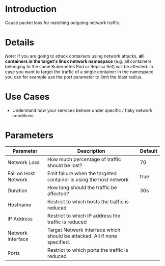 # Introduction

Cause packet loss for matching outgoing network traffic.

# Details

_Note:_ If you are going to attack containers using network attacks, **all containers in the target's linux network namespace** (e.g. all containers belonging to the same Kubernetes Pod or Replica Set) will be affected. In case you want to target the traffic of a single container in the namespace you can for example use the port parameter to limit the blast radius.


# Use Cases

* Understand how your services behave under specific / flaky network conditions

# Parameters

| Parameter            | Description                                                               | Default |
|----------------------|---------------------------------------------------------------------------|---------|
| Network Loss         | How much percentage of traffic should be lost?                            | 70      |
| Fail on Host Network | Emit failure when the targeted container is using the host network        | true    |
| Duration             | How long should the traffic be affected?                                  | 30s     |
| Hostname             | Restrict to which hosts the traffic is reduced                            |         |
| IP Address           | Restrict to which IP address the traffic is reduced                       |         |
| Network Interface    | Target Network Interface which should be attacked. All if none specified. |         |
| Ports                | Restrict to which ports the traffic is reduced                            |         |
